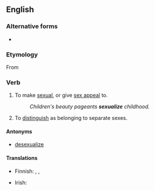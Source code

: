 ==English==

===Alternative forms===
* {{l|en|sexualise}} {{qualifier|chiefly {{l|en|British}}}}

===Etymology===
From {{suffix|en|sexual|ize}}

===Verb===
{{en-verb}}

# {{lb|en|transitive}} To make [[sexual]], or give [[sex appeal]] to.
#: ''Children's beauty pageants '''sexualize''' childhood.''
# {{lb|en|biology|transitive}} To [[distinguish]] as belonging to separate sexes.

====Antonyms====
* [[desexualize]]

====Translations====
{{trans-top|to make sexual}}
* Finnish: {{t+|fi|seksualisoida}}, {{t|fi|seksuaalistaa}}, {{t|fi|sukupuolistaa}}
{{trans-mid}}
* Irish: {{t|ga|gnéasaigh}}
{{trans-bottom}}